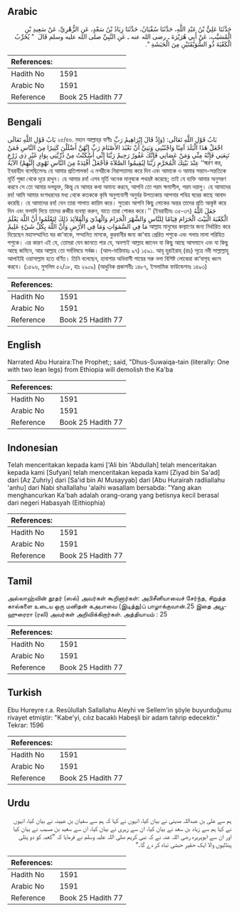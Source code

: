 ## Arabic


<div dir="rtl" lang="ar" style={{fontSize:'larger',backgroundColor:'#f8f9fa',padding:20}}>
حَدَّثَنَا عَلِيُّ بْنُ عَبْدِ اللَّهِ، حَدَّثَنَا سُفْيَانُ، حَدَّثَنَا زِيَادُ بْنُ سَعْدٍ، عَنِ الزُّهْرِيِّ، عَنْ سَعِيدِ بْنِ الْمُسَيَّبِ، عَنْ أَبِي هُرَيْرَةَ ـ رضى الله عنه ـ عَنِ النَّبِيِّ صلى الله عليه وسلم قَالَ ‏ "‏ يُخَرِّبُ الْكَعْبَةَ ذُو السُّوَيْقَتَيْنِ مِنَ الْحَبَشَةِ ‏"‏‏.‏
</div>
<div style={{backgroundColor:'#f8f9fa',padding:20, marginBottom: 10}}><table> <thead> <tr> <th>References:</th> <th></th> </tr> </thead> <tbody><tr><td>Hadith No</td><td>1591</td></tr><tr><td>Arabic No</td><td>1591</td></tr><tr><td>Reference</td><td>Book 25 Hadith 77</td></tr></tbody></table></div>

## Bengali


<div dir="ltr" lang="bn" style={{fontSize:'larger',backgroundColor:'#f8f9fa',padding:20}}>
بَابُ قَوْلِ اللَّهِ تَعَالَى ২৫/৪৬. মহান আল্লাহ্‌র বাণীঃ بَابُ قَوْلِ اللَّهِ تَعَالَى: (وَإِذْ قَالَ إِبْرَاهِيمُ رَبِّ اجْعَلْ هَذَا الْبَلَدَ آمِنًا وَاجْنُبْنِي وَبَنِيَّ أَنْ نَعْبُدَ الأَصْنَامَ رَبِّ إِنَّهُنَّ أَضْلَلْنَ كَثِيرًا مِنَ النَّاسِ فَمَنْ تَبِعَنِي فَإِنَّهُ مِنِّي وَمَنْ عَصَانِي فَإِنَّكَ غَفُورٌ رَحِيمٌ رَبَّنَا إِنِّي أَسْكَنْتُ مِنْ ذُرِّيَّتِي بِوَادٍ غَيْرِ ذِي زَرْعٍ عِنْدَ بَيْتِكَ الْمُحَرَّمِ رَبَّنَا لِيُقِيمُوا الصَّلاَةَ فَاجْعَلْ أَفْئِدَةً مِنَ النَّاسِ تَهْوِي إِلَيْهِمْ) الآيَةَ ‘‘স্মরণ কর, ইবরাহীম বলেছিলেনঃ হে আমার প্রতিপালক! এ নগরীকে নিরাপত্তাময় করে দিন এবং আমাকে ও আমার সন্তান-সন্ততিকে মূর্তি পূজা থেকে দূরে রাখুন। হে আমার রব! এসব মূর্তি অনেক মানুষকে পথভ্রষ্ট করেছে; তাই যে ব্যক্তি আমার অনুসরণ করবে সে তো আমার দলভুক্ত, কিন্তু যে আমার কথা অমান্য করবে, আপনি তো পরম ক্ষমাশীল, পরম দয়ালু। হে আমাদের রব! আমি আমার বংশধরদের মধ্য থেকে কতককে কৃষি অনুপযোগী অনুর্বর উপত্যকায় আপনার পবিত্র ঘরের কাছে আবাদ করেছি। হে আমাদের রব! যেন তারা সালাত কায়িম করে। সুতরাং আপনি কিছু লোকের অন্তর তাদের প্রতি আকৃষ্ট করে দিন এবং ফলাদি দিয়ে তাদের রুজীর ব্যবস্থা করুন, যাতে তারা শোকর করে।’’ (ইবরাহীমঃ ৩৫-৩৭) جَعَلَ اللَّهُ الْكَعْبَةَ الْبَيْتَ الْحَرَامَ قِيَامًا لِلنَّاسِ وَالشَّهْرَ الْحَرَامَ وَالْهَدْيَ وَالْقَلاَئِدَ ذَلِكَ لِتَعْلَمُوا أَنَّ اللَّهَ يَعْلَمُ مَا فِي السَّمَوَاتِ وَمَا فِي الأَرْضِ وَأَنَّ اللَّهَ بِكُلِّ شَيْءٍ عَلِيمٌ আল্লাহ মানুষের কল্যাণের জন্য নির্ধারিত করে দিয়েছেন মহাসম্মানিত ঘর কা‘বাকে, সম্মানিত মাসকে, কুরবানীর জন্য কা‘বায় প্রেরিত পশুকে এবং গলায় মালা পরিহিত পশুকে। এর কারণ এই যে, তোমরা যেন জানতে পার যে, অবশ্যই আল্লাহ জানেন যা কিছু আছে আসমানে এবং যা কিছু আছে জমিনে, আর আল্লাহ তো সর্ববিষয়ে সর্বজ্ঞ। (আল-মায়িদাহঃ ৯৭) ১৫৯১. আবূ হুরাইরাহ্ (রাঃ) সূত্রে নবী সাল্লাল্লাহু আলাইহি ওয়াসাল্লাম হতে বর্ণিত। তিনি বলেছেন, হাবাশার অধিবাসী পায়ের সরু নলা বিশিষ্ট লোকেরা কা‘বাগৃহ ধ্বংস করবে। (১৫৯৬, মুসলিম ৫২/১৮, হাঃ ২৯০৯) (আধুনিক প্রকাশনীঃ ১৪৮৭, ইসলামিক ফাউন্ডেশনঃ ১৪৯৩)
</div>
<div style={{backgroundColor:'#f8f9fa',padding:20, marginBottom: 10}}><table> <thead> <tr> <th>References:</th> <th></th> </tr> </thead> <tbody><tr><td>Hadith No</td><td>1591</td></tr><tr><td>Arabic No</td><td>1591</td></tr><tr><td>Reference</td><td>Book 25 Hadith 77</td></tr></tbody></table></div>

## English


<div dir="ltr" lang="en" style={{fontSize:'larger',backgroundColor:'#f8f9fa',padding:20}}>
Narrated Abu Huraira:The Prophet;; said, "Dhus-Suwaiqa-tain (literally: One with two lean legs) from Ethiopia will demolish the Ka'ba
</div>
<div style={{backgroundColor:'#f8f9fa',padding:20, marginBottom: 10}}><table> <thead> <tr> <th>References:</th> <th></th> </tr> </thead> <tbody><tr><td>Hadith No</td><td>1591</td></tr><tr><td>Arabic No</td><td>1591</td></tr><tr><td>Reference</td><td>Book 25 Hadith 77</td></tr></tbody></table></div>

## Indonesian


<div dir="ltr" lang="id" style={{fontSize:'larger',backgroundColor:'#f8f9fa',padding:20}}>
Telah menceritakan kepada kami ['Ali bin 'Abdullah] telah menceritakan kepada kami [Sufyan] telah menceritakan kepada kami [Ziyad bin Sa'ad] dari [Az Zuhriy] dari [Sa'id bin Al Musayyab] dari [Abu Hurairah radliallahu 'anhu] dari Nabi shallallahu 'alaihi wasallam bersabda: "Yang akan menghancurkan Ka'bah adalah orang-orang yang betisnya kecil berasal dari negeri Habasyah (Eithiophia)
</div>
<div style={{backgroundColor:'#f8f9fa',padding:20, marginBottom: 10}}><table> <thead> <tr> <th>References:</th> <th></th> </tr> </thead> <tbody><tr><td>Hadith No</td><td>1591</td></tr><tr><td>Arabic No</td><td>1591</td></tr><tr><td>Reference</td><td>Book 25 Hadith 77</td></tr></tbody></table></div>

## Tamil


<div dir="ltr" lang="ta" style={{fontSize:'larger',backgroundColor:'#f8f9fa',padding:20}}>
அல்லாஹ்வின் தூதர் (ஸல்) அவர்கள் கூறினார்கள்: அபிசீனியாவைச் சேர்ந்த, சிறுத்த கால்களை உடைய ஒரு மனிதன் கஅபாவை (இடித்து)ப் பாழாக்குவான்.25 இதை அபூஹுரைரா (ரலி) அவர்கள் அறிவிக்கிறார்கள். அத்தியாயம் : 25
</div>
<div style={{backgroundColor:'#f8f9fa',padding:20, marginBottom: 10}}><table> <thead> <tr> <th>References:</th> <th></th> </tr> </thead> <tbody><tr><td>Hadith No</td><td>1591</td></tr><tr><td>Arabic No</td><td>1591</td></tr><tr><td>Reference</td><td>Book 25 Hadith 77</td></tr></tbody></table></div>

## Turkish


<div dir="ltr" lang="tr" style={{fontSize:'larger',backgroundColor:'#f8f9fa',padding:20}}>
Ebu Hureyre r.a. Resûlullah Sallallahu Aleyhi ve Sellem'in şöyle buyurduğunu rivayet etmiştir: "Kabe'yi, cılız bacaklı Habeşli bir adam tahrip edecektir." Tekrar: 1596
</div>
<div style={{backgroundColor:'#f8f9fa',padding:20, marginBottom: 10}}><table> <thead> <tr> <th>References:</th> <th></th> </tr> </thead> <tbody><tr><td>Hadith No</td><td>1591</td></tr><tr><td>Arabic No</td><td>1591</td></tr><tr><td>Reference</td><td>Book 25 Hadith 77</td></tr></tbody></table></div>

## Urdu


<div dir="rtl" lang="ur" style={{fontSize:'larger',backgroundColor:'#f8f9fa',padding:20}}>
ہم سے علی بن عبداللہ مدینی نے بیان کیا، انہوں نے کہا کہ ہم سے سفیان بن عیینہ نے بیان کیا، انہوں نے کہا ہم سے زیاد بن سعد نے بیان کیا، ان سے زہری نے بیان کیا، ان سے سعید بن مسیب نے بیان کیا اور ان سے ابوہریرہ رضی اللہ عنہ نے کہ نبی کریم صلی اللہ علیہ وسلم نے فرمایا کہ ”کعبہ کو دو پتلی پنڈلیوں والا ایک حقیر حبشی تباہ کر دے گا۔“
</div>
<div style={{backgroundColor:'#f8f9fa',padding:20, marginBottom: 10}}><table> <thead> <tr> <th>References:</th> <th></th> </tr> </thead> <tbody><tr><td>Hadith No</td><td>1591</td></tr><tr><td>Arabic No</td><td>1591</td></tr><tr><td>Reference</td><td>Book 25 Hadith 77</td></tr></tbody></table></div>